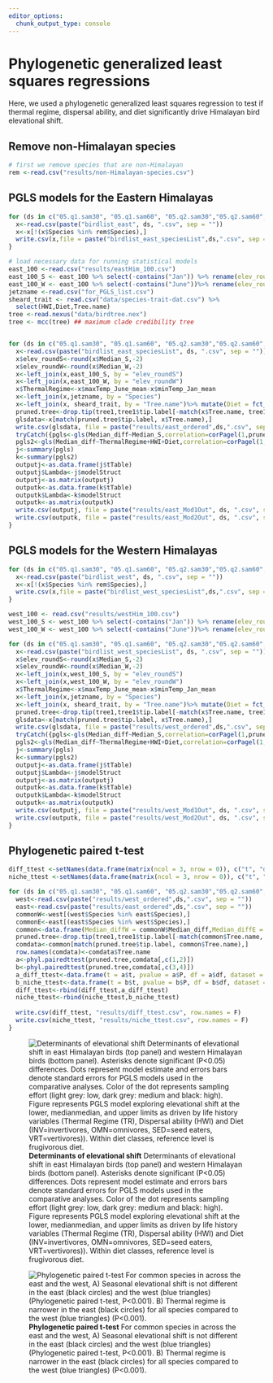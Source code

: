 ```yaml
---
editor_options: 
  chunk_output_type: console
---
```


# Phylogenetic generalized least squares regressions

Here, we used a phylogenetic generalized least squares regression to test if thermal regime, dispersal ability, and diet significantly drive Himalayan bird elevational shift.  

## Remove non-Himalayan species
```r
# first we remove species that are non-Himalayan
rem <-read.csv("results/non-Himalayan-species.csv")
```

## PGLS models for the Eastern Himalayas
```r
for (ds in c("05.q1.sam30", "05.q1.sam60", "05.q2.sam30","05.q2.sam60", "05.q3.sam30","05.q3.sam60", "95.q1.sam30","95.q1.sam60", "95.q2.sam30","95.q2.sam60" ,"95.q3.sam30","95.q3.sam60" ,"50.q1.sam30","50.q1.sam60" ,"50.q2.sam30","50.q2.sam60" ,"50.q3.sam30", "50.q3.sam60")) {
  x<-read.csv(paste("birdlist_east", ds, ".csv", sep = ""))
  x<-x[!(x$Species %in% rem$Species),]
  write.csv(x,file = paste("birdlist_east_speciesList",ds,".csv", sep = ""), row.names = F) 
}

# load necessary data for running statistical models 
east_100 <-read.csv("results/eastHim_100.csv")
east_100_S <- east_100 %>% select(-contains("Jan")) %>% rename(elev_roundS = elev_round)
east_100_W <- east_100 %>% select(-contains("June"))%>% rename(elev_roundW = elev_round)
jetzname <-read.csv("for_PGLS_list.csv")
sheard_trait <- read.csv("data/species-trait-dat.csv") %>% 
  select(HWI,Diet,Tree.name)
tree <-read.nexus("data/birdtree.nex")
tree <- mcc(tree) ## maximum clade credibility tree


for (ds in c("05.q1.sam30", "05.q1.sam60", "05.q2.sam30","05.q2.sam60", "05.q3.sam30","05.q3.sam60", "95.q1.sam30","95.q1.sam60", "95.q2.sam30","95.q2.sam60" ,"95.q3.sam30","95.q3.sam60" ,"50.q1.sam30","50.q1.sam60" ,"50.q2.sam30","50.q2.sam60" ,"50.q3.sam30", "50.q3.sam60")) {
  x<-read.csv(paste("birdlist_east_speciesList", ds, ".csv", sep = ""))
  x$elev_roundS<-round(x$Median_S,-2)
  x$elev_roundW<-round(x$Median_W,-2)
  x<-left_join(x,east_100_S, by = "elev_roundS")
  x<-left_join(x,east_100_W, by = "elev_roundW")
  x$ThermalRegime<-x$maxTemp_June_mean-x$minTemp_Jan_mean
  x<-left_join(x,jetzname, by = "Species")
  x<-left_join(x, sheard_trait, by = "Tree.name")%>% mutate(Diet = fct_recode(Diet, "omnivore" = "nectar", "omnivore" = "scav", "seeds"="plants"))
  pruned.tree<-drop.tip(tree1,tree1$tip.label[-match(x$Tree.name, tree1$tip.label)])
  glsdata<-x[match(pruned.tree$tip.label, x$Tree.name),]
  write.csv(glsdata, file = paste("results/east_ordered",ds,".csv", sep = ""), row.names = F) ## merged and ordered dataset
  tryCatch({pgls<-gls(Median_diff~Median_S,correlation=corPagel(1,pruned.tree),data=glsdata)
  pgls2<-gls(Median_diff~ThermalRegime+HWI+Diet,correlation=corPagel(1,pruned.tree),data=glsdata)
  j<-summary(pgls)
  k<-summary(pgls2)
  outputj<-as.data.frame(j$tTable)
  outputj$Lambda<-j$modelStruct
  outputj<-as.matrix(outputj)
  outputk<-as.data.frame(k$tTable)
  outputk$Lambda<-k$modelStruct
  outputk<-as.matrix(outputk)
  write.csv(outputj, file = paste("results/east_Mod1Out", ds, ".csv", sep = ""))
  write.csv(outputk, file = paste("results/east_Mod2Out", ds, ".csv", sep = ""))}, error=function(e){})
}
```

## PGLS models for the Western Himalayas
```r
for (ds in c("05.q1.sam30", "05.q1.sam60", "05.q2.sam30","05.q2.sam60", "05.q3.sam30","05.q3.sam60", "95.q1.sam30","95.q1.sam60", "95.q2.sam30","95.q2.sam60" ,"95.q3.sam30","95.q3.sam60" ,"50.q1.sam30","50.q1.sam60" ,"50.q2.sam30","50.q2.sam60" ,"50.q3.sam30", "50.q3.sam60")) {
  x<-read.csv(paste("birdlist_west", ds, ".csv", sep = ""))
  x<-x[!(x$Species %in% rem$Species),]
  write.csv(x,file = paste("birdlist_west_speciesList",ds,".csv", sep = ""), row.names = F) ## final list after removing non himalayan species
}

west_100 <- read.csv("results/westHim_100.csv")
west_100_S <- west_100 %>% select(-contains("Jan")) %>% rename(elev_roundS = elev_round)
west_100_W <- west_100 %>% select(-contains("June"))%>% rename(elev_roundW = elev_round)

for (ds in c("05.q1.sam30", "05.q1.sam60", "05.q2.sam30","05.q2.sam60", "05.q3.sam30","05.q3.sam60", "95.q1.sam30","95.q1.sam60", "95.q2.sam30","95.q2.sam60" ,"95.q3.sam30","95.q3.sam60" ,"50.q1.sam30","50.q1.sam60" ,"50.q2.sam30","50.q2.sam60" ,"50.q3.sam30", "50.q3.sam60")) {
  x<-read.csv(paste("birdlist_west_speciesList", ds, ".csv", sep = ""))
  x$elev_roundS<-round(x$Median_S,-2)
  x$elev_roundW<-round(x$Median_W,-2)
  x<-left_join(x,west_100_S, by = "elev_roundS")
  x<-left_join(x,west_100_W, by = "elev_roundW")
  x$ThermalRegime<-x$maxTemp_June_mean-x$minTemp_Jan_mean
  x<-left_join(x,jetzname, by = "Species")
  x<-left_join(x, sheard_trait, by = "Tree.name")%>% mutate(Diet = fct_recode(Diet, "omnivore" = "nectar", "omnivore" = "scav", "seeds"="plants"))
  pruned.tree<-drop.tip(tree1,tree1$tip.label[-match(x$Tree.name, tree1$tip.label)])
  glsdata<-x[match(pruned.tree$tip.label, x$Tree.name),]
  write.csv(glsdata, file = paste("results/west_ordered",ds,".csv", sep = ""), row.names = F)
  tryCatch({pgls<-gls(Median_diff~Median_S,correlation=corPagel(1,pruned.tree),data=glsdata)
  pgls2<-gls(Median_diff~ThermalRegime+HWI+Diet,correlation=corPagel(1,pruned.tree),data=glsdata)
  j<-summary(pgls)
  k<-summary(pgls2)
  outputj<-as.data.frame(j$tTable)
  outputj$Lambda<-j$modelStruct
  outputj<-as.matrix(outputj)
  outputk<-as.data.frame(k$tTable)
  outputk$Lambda<-k$modelStruct
  outputk<-as.matrix(outputk)
  write.csv(outputj, file = paste("results/west_Mod1Out", ds, ".csv", sep = ""))
  write.csv(outputk, file = paste("results/west_Mod2Out", ds, ".csv", sep = ""))}, error=function(e){})
}
```

## Phylogenetic paired t-test

```r

diff_ttest <-setNames(data.frame(matrix(ncol = 3, nrow = 0)), c("t", "df", "pvalue"))
niche_ttest <-setNames(data.frame(matrix(ncol = 3, nrow = 0)), c("t", "df", "pvalue"))

for (ds in c("05.q1.sam30", "05.q1.sam60", "05.q2.sam30","05.q2.sam60", "05.q3.sam30","05.q3.sam60", "95.q1.sam30","95.q1.sam60", "95.q2.sam30","95.q2.sam60" ,"95.q3.sam30","95.q3.sam60" ,"50.q1.sam30","50.q1.sam60" ,"50.q2.sam30","50.q2.sam60" ,"50.q3.sam30", "50.q3.sam60")) {
  west<-read.csv(paste("results/west_ordered",ds,".csv", sep = ""))
  east<-read.csv(paste("results/east_ordered",ds,".csv", sep = ""))
  commonW<-west[(west$Species %in% east$Species),]
  commonE<-east[(east$Species %in% west$Species),]
  common<-data.frame(Median_diffW = commonW$Median_diff,Median_diffE = commonE$Median_diff, ThermalRegimeW = commonW$ThermalRegime,ThermalRegimeE = commonE$ThermalRegime ,Tree.name = commonE$Tree.name)
  pruned.tree<-drop.tip(tree1,tree1$tip.label[-match(common$Tree.name, tree1$tip.label)])
  comdata<-common[match(pruned.tree$tip.label, common$Tree.name),]
  row.names(comdata)<-comdata$Tree.name
  a<-phyl.pairedttest(pruned.tree,comdata[,c(1,2)])
  b<-phyl.pairedttest(pruned.tree,comdata[,c(3,4)])
  a_diff_ttest<-data.frame(t = a$t, pvalue = a$P, df = a$df, dataset = ds)
  b_niche_ttest<-data.frame(t = b$t, pvalue = b$P, df = b$df, dataset = ds)
  diff_ttest<-rbind(diff_ttest,a_diff_ttest)
  niche_ttest<-rbind(niche_ttest,b_niche_ttest)
  
  write.csv(diff_ttest, "results/diff_ttest.csv", row.names = F)
  write.csv(niche_ttest, "results/niche_ttest.csv", row.names = F)
}
```

![**Determinants of elevational shift**
Determinants of elevational shift in east Himalayan birds (top panel) and western Himalayan birds (bottom panel). Asterisks denote significant (P<0.05) differences. Dots represent model estimate and errors bars denote standard errors for PGLS models used in the comparative analyses. Color of the dot represents sampling effort (light grey: low, dark grey: medium and black: high). Figure represents PGLS model exploring elevational shift at the lower, medianmedian, and upper limits as driven by life history variables (Thermal Regime (TR), Dispersal ability (HWI) and Diet (INV=invertivores, OMN=omnivores, SED=seed eaters, VRT=vertivores)). Within diet classes, reference level is frugivorous diet. ](figs/fig04.png)  

![**Phylogenetic paired t-test**
For common species in across the east and the west, A) Seasonal elevational shift is not different in the east (black circles) and the west (blue triangles) (Phylogenetic paired t-test, P<0.001). B) Thermal regime is narrower in the east (black circles) for all species compared to the west (blue triangles) (P<0.001).](figs/fig05.png)  